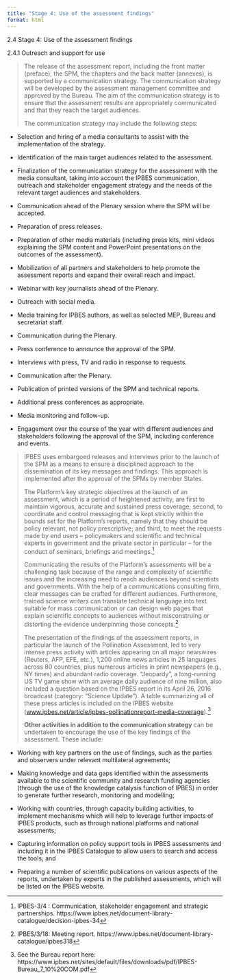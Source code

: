 ```yaml
---
title: "Stage 4: Use of the assessment findings"
format: html
---
```


2.4 Stage 4: Use of the assessment findings

2.4.1 Outreach and support for use

> The release of the assessment report, including the front matter
> (preface), the SPM, the chapters and the back matter (annexes), is
> supported by a communication strategy. The communication strategy will
> be developed by the assessment management committee and approved by
> the Bureau. The aim of the communication strategy is to ensure that
> the assessment results are appropriately communicated and that they
> reach the target audiences.
>
> The communication strategy may include the following steps:

- Selection and hiring of a media consultants to assist with the
  implementation of the strategy.

- Identification of the main target audiences related to the assessment.

- Finalization of the communication strategy for the assessment with the
  media consultant, taking into account the IPBES communication,
  outreach and stakeholder engagement strategy and the needs of the
  relevant target audiences and stakeholders.

- Communication ahead of the Plenary session where the SPM will be
  accepted.

- Preparation of press releases.

- Preparation of other media materials (including press kits, mini
  videos explaining the SPM content and PowerPoint presentations on the
  outcomes of the assessment).

<!-- -->

- Mobilization of all partners and stakeholders to help promote the
  assessment reports and expand their overall reach and impact.

- Webinar with key journalists ahead of the Plenary.

- Outreach with social media.

- Media training for IPBES authors, as well as selected MEP, Bureau and
  secretariat staff.

- Communication during the Plenary.

- Press conference to announce the approval of the SPM.

- Interviews with press, TV and radio in response to requests.

- Communication after the Plenary.

- Publication of printed versions of the SPM and technical reports.

- Additional press conferences as appropriate.

- Media monitoring and follow-up.

- Engagement over the course of the year with different audiences and
  stakeholders following the approval of the SPM, including conference
  and events.

> IPBES uses embargoed releases and interviews prior to the launch of
> the SPM as a means to ensure a disciplined approach to the
> dissemination of its key messages and findings. This approach is
> implemented after the approval of the SPMs by member States.
>
> The Platform's key strategic objectives at the launch of an
> assessment, which is a period of heightened activity, are first to
> maintain vigorous, accurate and sustained press coverage; second, to
> coordinate and control messaging that is kept strictly within the
> bounds set for the Platform's reports, namely that they should be
> policy relevant, not policy prescriptive; and third, to meet the
> requests made by end users -- policymakers and scientific and
> technical experts in government and the private sector in particular
> -- for the conduct of seminars, briefings and meetings.[^1]
>
> Communicating the results of the Platform's assessments will be a
> challenging task because of the range and complexity of scientific
> issues and the increasing need to reach audiences beyond scientists
> and governments. With the help of a communications consulting firm,
> clear messages can be crafted for different audiences. Furthermore,
> trained science writers can translate technical language into text
> suitable for mass communication or can design web pages that explain
> scientific concepts to audiences without misconstruing or distorting
> the evidence underpinning those concepts.[^2]
>
> The presentation of the findings of the assessment reports, in
> particular the launch of the Pollination Assessment, led to very
> intense press activity with articles appearing on all major newswires
> (Reuters, AFP, EFE, etc.), 1,200 online news articles in 25 languages
> across 80 countries, plus numerous articles in print newspapers (e.g.,
> NY times) and abundant radio coverage. "Jeopardy", a long-running US
> TV game show with an average daily audience of nine million, also
> included a question based on the IPBES report in its April 26, 2016
> broadcast (category: "Science Update"). A table summarizing all of
> these press articles is included on the IPBES website
> ([www.ipbes.net/article/ipbes-pollinationreport-media-coverage](http://www.ipbes.net/article/ipbes-pollinationreport-media-coverage)).[^3]
>
> **Other activities in addition to the communication strategy** can be
> undertaken to encourage the use of the key findings of the assessment.
> These include:

- Working with key partners on the use of findings, such as the parties
  and observers under relevant multilateral agreements;

- Making knowledge and data gaps identified within the assessments
  available to the scientific community and research funding agencies
  (through the use of the knowledge catalysis function of IPBES) in
  order to generate further research, monitoring and modelling;

- Working with countries, through capacity building activities, to
  implement mechanisms which will help to leverage further impacts of
  IPBES products, such as through national platforms and national
  assessments;

- Capturing information on policy support tools in IPBES assessments and
  including it in the IPBES Catalogue to allow users to search and
  access the tools; and

- Preparing a number of scientific publications on various aspects of
  the reports, undertaken by experts in the published assessments, which
  will be listed on the IPBES website.

[^1]: IPBES-3/4 : Communication, stakeholder engagement and strategic
    partnerships.
    https://www.ipbes.net/document-library-catalogue/decision-ipbes-34

[^2]: IPBES/3/18: Meeting report.
    https://www.ipbes.net/document-library-catalogue/ipbes318

[^3]: See the Bureau report here:
    https://www.ipbes.net/sites/default/files/downloads/pdf/IPBES-Bureau_7_10%20COM.pdf
